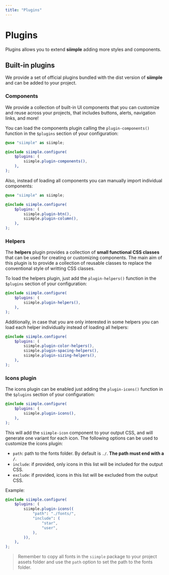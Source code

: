 ```yaml
---
title: "Plugins"
---
```


# Plugins

Plugins allows you to extend **siimple** adding more styles and components.

## Built-in plugins

We provide a set of official plugins bundled with the dist version of **siimple** and can be added to your project.


### Components

We provide a collection of built-in UI components that you can customize and reuse across your projects, that includes buttons, alerts, navigation links, and more!

You can load the components plugin calling the `plugin-components()` function in the `$plugins` section of your configuration:

```scss
@use "siimple" as siimple;

@include siimple.configure(
    $plugins: (
        siimple.plugin-components(),
    ),
);
```

Also, instead of loading all components you can manually import individual components:

```scss
@use "siimple" as siimple;

@include siimple.configure(
    $plugins: (
        siimple.plugin-btn(),
        siimple.plugin-column(),
    ),
);
```

### Helpers

The **helpers** plugin provides a collection of **small functional CSS classes** that can be used for creating or customizing components. The main aim of this plugin is to provide a collection of reusable classes to replace the conventional style of writting CSS classes.

To load the helpers plugin, just add the `plugin-helpers()` function in the `$plugins` section of your configuration:

```scss
@include siimple.configure(
    $plugins: (
        siimple.plugin-helpers(),
    ),
);
```

Additionally, in case that you are only interested in some helpers you can load each helper individually instead of loading all helpers:

```scss
@include siimple.configure(
    $plugins: (
        siimple.plugin-color-helpers(),
        siimple.plugin-spacing-helpers(),
        siimple.plugin-sizing-helpers(),
    ),
);
```


### Icons plugin

The icons plugin can be enabled just adding the `plugin-icons()` function in the `$plugins` section of your configuration:

```scss
@include siimple.configure(
    $plugins: (
        siimple.plugin-icons(),
    ),
);
```

This will add the `siimple-icon` component to your output CSS, and will generate one variant for each icon. The following options can be used to customize the icons plugin:

- `path`: path to the fonts folder. By default is `./`. **The path must end with a `/`**.
- `include`: if provided, only icons in this list will be included for the output CSS.
- `exclude`: if provided, icons in this list will be excluded from the output CSS.

Example: 

```scss
@include siimple.configure(
    $plugins: (
        siimple.plugin-icons((
            "path": "./fonts/",
            "include": (
                "star",
                "user",
            ),
        )),
    ),
);
```

> Remember to copy all fonts in the `siimple` package to your project assets folder and use the `path` option to set the path to the fonts folder.
